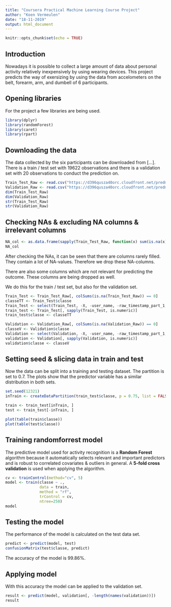 ```yaml
---
title: "Coursera Practical Machine Learning Course Project"
author: "Koen Vermeulen"
date: "18-11-2019"
output: html_document
---
```


```r
knitr::opts_chunk$set(echo = TRUE)
```

## Introduction
Nowadays it is possible to collect a large amount of data about personal activity relatively inexpensively by using wearing devices. This project predicts the way of exersizing by using the data from accelometers on the belt, forearm, arm, and dumbell of 6 participants.

## Opening libraries
For the project a few libraries are being used.

```r
library(dplyr)
library(randomForest)
library(caret)
library(rpart)
```

## Downloading the data
The data collected by the six participants can be downloaded from [...]. There is a train / test set with 19622 observations and there is a validation set with 20 observations to conduct the prediction on.

```r
Train_Test_Raw <- read.csv("https://d396qusza40orc.cloudfront.net/predmachlearn/pml-training.csv")
Validation_Raw <- read.csv("https://d396qusza40orc.cloudfront.net/predmachlearn/pml-testing.csv")
dim(Train_Test_Raw)
dim(Validation_Raw)
str(Train_Test_Raw)
str(Validation_Raw)
```

## Checking NAs & excluding NA columns & irrelevant columns 

```r
NA_col <- as.data.frame(sapply(Train_Test_Raw, function(x) sum(is.na(x))))
NA_col
```

After checking the NAs, it can be seen that there are columns rarely filled. They contain a lot of NA-values. Therefore we drop these NA-columns. 

There are also some columns which are not relevant for predicting the outcome. These columns are being dropped as well.

We do this for the train / test set, but also for the validation set.

```r
Train_Test <- Train_Test_Raw[, colSums(is.na(Train_Test_Raw)) == 0]
classeTT <- Train_Test$classe
Train_Test <- select(Train_Test, -X, -user_name, -raw_timestamp_part_1, -raw_timestamp_part_2, -cvtd_timestamp)
train_test <- Train_Test[, sapply(Train_Test, is.numeric)]
train_test$classe <- classeTT

Validation <- Validation_Raw[, colSums(is.na(Validation_Raw)) == 0]
classeV <- Validation$classe
Validation <- select(Validation, -X, -user_name, -raw_timestamp_part_1, -raw_timestamp_part_2, -cvtd_timestamp)
validation <- Validation[, sapply(Validation, is.numeric)]
validation$classe <- classeV
```

## Setting seed & slicing data in train and test
Now the data can be split into a training and testing dataset. The partition is set to 0.7. The plots show that the predictor variable has a similar distribution in both sets.

```r
set.seed(12321)
inTrain <- createDataPartition(train_test$classe, p = 0.75, list = FALSE)

train <- train_test[inTrain, ]
test <- train_test[-inTrain, ]

plot(table(train$classe))
plot(table(test$classe))
```

## Training randomforrest model
The predictive model used for activity recognition is a **Random Forest** algorithm because it automatically selects relevant and important predictors and is robust to correlated covariates & outliers in general. A **5-fold cross validation** is used when applying the algorithm. 

```r
cv <- trainControl(method="cv", 5)
model <- train(classe ~ ., 
               data = train, 
               method = "rf", 
               trControl = cv, 
               ntree=250)
model
```

## Testing the model
The performance of the model is calculated on the test data set.
```r
predict <- predict(model, test)
confusionMatrix(test$classe, predict)
```

The accuracy of the model is 99.86%. 

## Applying model
With this accuracy the model can be applied to the validation set.

```r
result <- predict(model, validation[, -length(names(validation))])
result
```  
